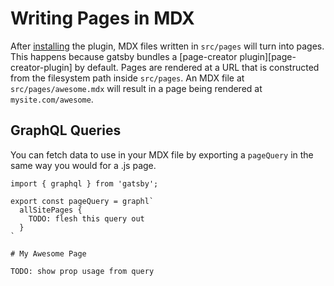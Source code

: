 # Writing Pages in MDX

After [installing](/docs/guides/getting-started) the plugin, MDX files
written in `src/pages` will turn into pages. This happens because
gatsby bundles a [page-creator plugin][page-creator-plugin] by
default. Pages are rendered at a URL that is constructed from the
filesystem path inside `src/pages`. An MDX file at
`src/pages/awesome.mdx` will result in a page being rendered at
`mysite.com/awesome`.

## GraphQL Queries

You can fetch data to use in your MDX file by exporting a `pageQuery`
in the same way you would for a .js page.

```mdx
import { graphql } from 'gatsby';

export const pageQuery = graphl`
  allSitePages {
    TODO: flesh this query out
  }
`

# My Awesome Page

TODO: show prop usage from query
```